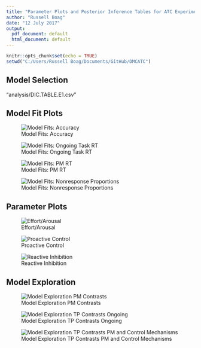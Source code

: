 ```yaml
---
title: "Parameter Plots and Posterior Inference Tables for ATC Experiment E1"
author: "Russell Boag"
date: "12 July 2017"
output:
  pdf_document: default
  html_document: default
---
```


```r
knitr::opts_chunk$set(echo = TRUE)
setwd("C:/Users/Russell Boag/Documents/GitHub/DMCATC")
```
## Model Selection
"analysis/DIC.TABLE.E1.csv"

## Model Fit Plots

![Model Fits: Accuracy](figures/E1/E1.Fits.Accuracy.png)

![Model Fits: Ongoing Task RT](figures/E1/E1.Fits.RT.Ongoing.png)

![Model Fits: PM RT](figures/E1/E1.Fits.RT.PM.png)

![Model Fits: Nonresponse Proportions](figures/E1/E1.Fits.NR.png)

## Parameter Plots

![Effort/Arousal](figures/E1/E1.Effort.Arousal.png)

![Proactive Control](figures/E1/E1.Proactive.Control.png)

![Reactive Inhibition](figures/E1/E1.Reactive.Inhibition.png)

## Model Exploration

![Model Exploration PM Contrasts](figures/E1/E1.ModelExpPMContrasts.png)

![Model Exploration TP Contrasts Ongoing](figures/E1/E1.ModelExpTPContrastsOngoing.png)

![Model Exploration TP Contrasts PM and Control Mechanisms](figures/E1/E1.ModelExpTPContrastsPM_ControlMech.png)
